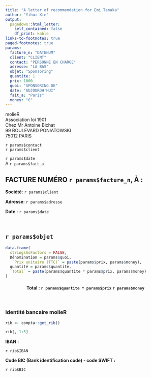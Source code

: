 ```yaml
---
title: "A letter of recommendation for Emi Tanaka"
author: "Yihui Xie"
output:
  pagedown::html_letter:
    self_contained: false
    df_print: kable
links-to-footnotes: true
paged-footnotes: true
params:
  facture_n: "DATENUM"
  client: "CLIENT"
  contact: "PERSONNE EN CHARGE"
  adresse: "LA BAS"
  objet: "Sponsoring"
  quantite: 1
  prix: 1000
  quoi: "SPONSORING DE"
  date: "AUJOURDH'HUI"
  fait_a: "Paris"
  money: "€"
---
```


<!-- ![The RStudio logo](https://www.rstudio.com/wp-content/uploads/2016/09/RStudio-Logo-Blue-Gray-250.png){.logo} -->

::: from
molieR  
Association loi 1901  
Chez Mr Antoine Bichat  
99 BOULEVARD PONIATOWSKI  
75012 PARIS  
:::


`r params$contact`  
`r params$client`  

::: date
`r params$date`  
À `r params$fait_a`  
:::

<h2> FACTURE NUMÉRO `r params$facture_n`,  À : </h2>

__Société__: `r params$client`

__Adresse__: `r params$adresse`

__Date__ : `r params$date`

&nbsp;

<h2> `r params$objet` </h2>

```r
data.frame(
  stringsAsFactors = FALSE,
  Dénomination = params$quoi,
   `Prix unitaire (TTC)` = paste(params$prix, params$money),
  quantité = params$quantite,
  `Total` = paste(params$quantite * params$prix, params$money)
) 

```

<h4 align = "center" class = "break-after-me"> Total : `r params$quantite * params$prix` `r params$money`</h4>

&nbsp;

<h3>Identité bancaire molieR</h3>

```r
rib <- compta::get_rib()
```


```r
rib[, 1:5]
```

__IBAN :__

`r rib$IBAN`

__Code BIC (Bank identification code) - code SWIFT :__ 

`r rib$BIC`
